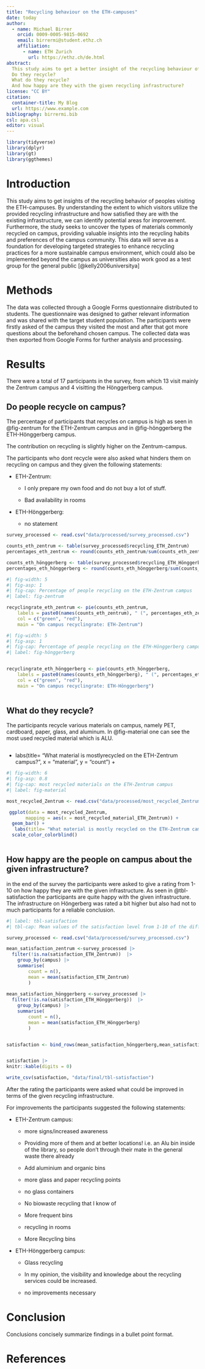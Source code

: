 ```yaml
---
title: "Recycling behaviour on the ETH-campuses"
date: today
author:
  - name: Michael Birrer
    orcid: 0009-0005-9815-0692
    email: birrermi@student.ethz.ch
    affiliation: 
      - name: ETH Zurich
        url: https://ethz.ch/de.html
abstract: 
  This study aims to get a better insight of the recycling behaviour of the people visiting the ETH-campuses.
  Do they recycle?
  What do they recycle?
  And how happy are they with the given recycling infrastructure?
license: "CC BY"
citation: 
  container-title: My Blog
  url: https://www.example.com
bibliography: birrermi.bib
csl: apa.csl
editor: visual
---
```


```r

library(tidyverse)
library(dplyr)
library(gt)
library(ggthemes)
```

# Introduction

This study aims to get insights of the recycling behavior of peoples visiting the ETH-campuses. By understanding the extent to which visitors utilize the provided recycling infrastructure and how satisfied they are with the existing infrastructure, we can identify potential areas for improvement. Furthermore, the study seeks to uncover the types of materials commonly recycled on campus, providing valuable insights into the recycling habits and preferences of the campus community. This data will serve as a foundation for developing targeted strategies to enhance recycling practices for a more sustainable campus environment, which could also be implemented beyond the campus as universities also work good as a test group for the general public [@kelly2006universitya]

# Methods

The data was collected through a Google Forms questionnaire distributed to students. The questionnaire was designed to gather relevant information and was shared with the target student population. The participants were firstly asked of the campus they visited the most and after that got more questions about the beforehand chosen campus. The collected data was then exported from Google Forms for further analysis and processing.

# Results

There were a total of 17 participants in the survey, from which 13 visit mainly the Zentrum campus and 4 visitting the Hönggerberg campus.

## Do people recycle on campus?

The percentage of participants that recycles on campus is high as seen in @fig-zentrum for the ETH-Zentrum campus and in @fig-hönggerberg the ETH-Hönggerberg campus.

The contribution on recycling is slightly higher on the Zentrum-campus.

The participants who dont recycle were also asked what hinders them on recycling on campus and they given the following statements:

-   ETH-Zentrum:

    -   I only prepare my own food and do not buy a lot of stuff.

    -   Bad availability in rooms

-   ETH-Hönggerberg:

    -   no statement

```r

survey_processed <- read.csv("data/processed/survey_processed.csv")

counts_eth_zentrum <- table(survey_processed$recycling_ETH_Zentrum)
percentages_eth_zentrum <- round(counts_eth_zentrum/sum(counts_eth_zentrum)*100, 1)

counts_eth_hönggerberg <- table(survey_processed$recycling_ETH_Hönggerberg)
percentages_eth_hönggerberg <- round(counts_eth_hönggerberg/sum(counts_eth_hönggerberg)*100, 1)
```

```r
#| fig-width: 5
#| fig-asp: 1
#| fig-cap: Percentage of people recycling on the ETH-Zentrum campus
#| label: fig-zentrum

recyclingrate_eth_zentrum <- pie(counts_eth_zentrum, 
    labels = paste0(names(counts_eth_zentrum), " (", percentages_eth_zentrum, "%)"),
    col = c("green", "red"),
    main = "On campus recyclingrate: ETH-Zentrum")


```

```r
#| fig-width: 5
#| fig-asp: 1
#| fig-cap: Percentage of people recycling on the ETH-Hönggerberg campus
#| label: fig-hönggerberg


recyclingrate_eth_hönggerberg <- pie(counts_eth_hönggerberg, 
    labels = paste0(names(counts_eth_hönggerberg), " (", percentages_eth_hönggerberg, "%)"),
    col = c("green", "red"),
    main = "On campus recyclingrate: ETH-Hönggerberg") 
  


```

## What do they recycle?

The participants recycle various materials on campus, namely PET, cardboard, paper, glass, and aluminum. In @fig-material one can see the most used recycled material which is ALU.

```r

```

-   labs(title= "What material is mostlyrecycled on the ETH-Zentrum campus?", x = "material", y = "count") +

```r
#| fig-width: 6
#| fig-asp: 0.8
#| fig-cap: most recycled materials on the ETH-Zentrum campus
#| label: fig-material

most_recycled_Zentrum <- read.csv("data/processed/most_recycled_Zentrum")

 ggplot(data = most_recycled_Zentrum,
       mapping = aes(x = most_recycled_material_ETH_Zentrum)) +
  geom_bar() +
   labs(title= "What material is mostly recycled on the ETH-Zentrum campus?", x = "material", y = "count") +
  scale_color_colorblind()
 

```

## How happy are the people on campus about the given infrastructure?

in the end of the survey the participants were asked to give a rating from 1-10 on how happy they are with the given infrastructure. As seen in @tbl-satisfaction the participants are quite happy with the given infrastructure. The infrastructure on Höngerberg was rated a bit higher but also had not to much participants for a reliable conclusion.

```r
#| label: tbl-satisfaction
#| tbl-cap: Mean values of the satisfaction level from 1-10 of the different campuses.

survey_processed <- read.csv("data/processed/survey_processed.csv")

mean_satisfaction_zentrum <-survey_processed |> 
  filter(!is.na(satisfaction_ETH_Zentrum))  |> 
    group_by(campus) |> 
    summarise(
        count = n(),
        mean = mean(satisfaction_ETH_Zentrum)
        )
       
mean_satisfaction_hönggerberg <-survey_processed |> 
  filter(!is.na(satisfaction_ETH_Hönggerberg))  |> 
    group_by(campus) |> 
    summarise(
        count = n(),
        mean = mean(satisfaction_ETH_Hönggerberg)
        )


satisfaction <- bind_rows(mean_satisfaction_hönggerberg,mean_satisfaction_zentrum)


satisfaction |> 
knitr::kable(digits = 0)

write_csv(satisfaction, "data/final/tbl-satisfaction")
```

After the rating the participants were asked what could be improved in terms of the given recycling infrastructure.

For improvements the participants suggested the following statements:

-   ETH-Zentrum campus:

    -   more signs/increased awareness

    -   Providing more of them and at better locations! i.e. an Alu bin inside of the library, so people don't through their mate in the general waste there already

    -   Add aluminium and organic bins

    -   more glass and paper recycling points

    -   no glass containers

    -   No biowaste recycling that I know of

    -   More frequent bins

    -   recycling in rooms

    -   More Recycling bins

-   ETH-Hönggerberg campus:

    -   Glass recycling

    -   In my opinion, the visibility and knowledge about the recycling services could be increased.

    -   no improvements necessary

# Conclusion

Conclusions concisely summarize findings in a bullet point format.

# References
